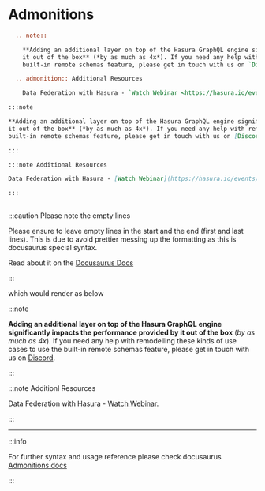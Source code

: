 
# Admonitions
<Tabs>
  <TabItem value="sphinx" label="Sphinx - RST" default>

```rest
  .. note::

    **Adding an additional layer on top of the Hasura GraphQL engine significantly impacts the performance provided by
    it out of the box** (*by as much as 4x*). If you need any help with remodelling these kinds of use cases to use the
    built-in remote schemas feature, please get in touch with us on `Discord <https://discord.gg/vBPpJkS>`__.

  .. admonition:: Additional Resources

    Data Federation with Hasura - `Watch Webinar <https://hasura.io/events/webinar/data-federation-hasura-graphql/>`__.
```

  </TabItem>
  <TabItem value="docusaurus" label="Docusaurus - MDX">

```markdown
:::note

**Adding an additional layer on top of the Hasura GraphQL engine significantly impacts the performance provided by
it out of the box** (*by as much as 4x*). If you need any help with remodelling these kinds of use cases to use the
built-in remote schemas feature, please get in touch with us on [Discord](https://discord.gg/vBPpJkS).

:::

:::note Additional Resources

Data Federation with Hasura - [Watch Webinar](https://hasura.io/events/webinar/data-federation-hasura-graphql/).

:::
  
```

:::caution Please note the empty lines

Please ensure to leave empty lines in the start and the end (first and last lines). This is due to avoid prettier messing up the formatting as this is docusaurus special syntax.

Read about it on the [Docusaurus Docs](https://docusaurus.io/docs/markdown-features/admonitions#usage-with-prettier)

:::

  </TabItem>
</Tabs>

which would render as below

:::note

**Adding an additional layer on top of the Hasura GraphQL engine significantly impacts the performance provided by
it out of the box** (*by as much as 4x*). If you need any help with remodelling these kinds of use cases to use the
built-in remote schemas feature, please get in touch with us on [Discord](https://discord.gg/vBPpJkS).

:::

:::note Additionl Resources

Data Federation with Hasura - [Watch Webinar](https://hasura.io/events/webinar/data-federation-hasura-graphql/).

:::

<hr />

:::info

For further syntax and usage reference please check docusaurus [Admonitions docs](https://docusaurus.io/docs/markdown-features/admonitions)

:::
